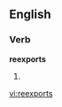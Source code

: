 ==English==
===Verb===
'''reexports'''
# {{third-person singular of|[[reexport]]}}

[[vi:reexports]]
